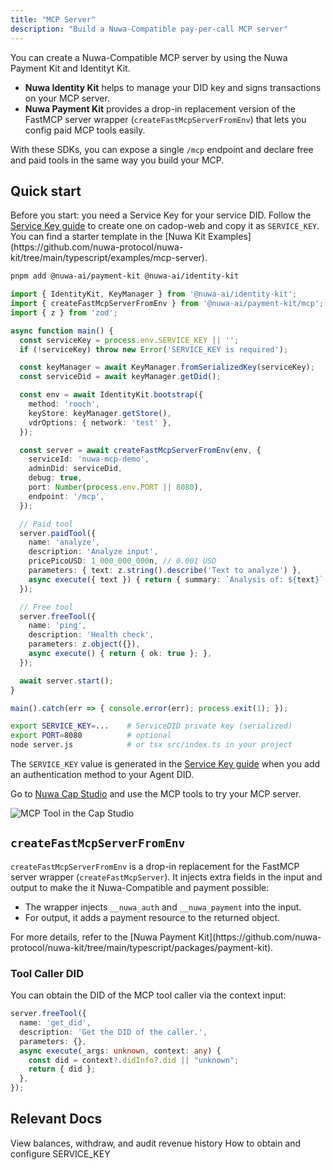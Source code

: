 ```yaml
---
title: "MCP Server"
description: "Build a Nuwa-Compatible pay‑per‑call MCP server"
---
```



You can create a Nuwa-Compatible MCP server by using the Nuwa Payment Kit and Identityt Kit.
- **Nuwa Identity Kit** helps to manage your DID key and signs transactions on your MCP server.
- **Nuwa Payment Kit** provides a drop-in replacement version of the FastMCP server wrapper (`createFastMcpServerFromEnv`) that lets you config paid MCP tools easily.

With these SDKs, you can expose a single `/mcp` endpoint and declare free and paid tools in the same way you build your MCP.


## Quick start

<Note>
Before you start: you need a Service Key for your service DID. Follow the
<a href="/build-caps/service-key">Service Key guide</a> to create one on cadop-web and copy it
as <code>SERVICE_KEY</code>.
</Note>

<Tip>
You can find a starter template in the [Nuwa Kit Examples](https://github.com/nuwa-protocol/nuwa-kit/tree/main/typescript/examples/mcp-server).
</Tip>

<Steps>
<Step title="Install">

```bash
pnpm add @nuwa-ai/payment-kit @nuwa-ai/identity-kit
```

</Step>

<Step title="Create a minimal server (from env)">

```typescript mcp/index.ts
import { IdentityKit, KeyManager } from '@nuwa-ai/identity-kit';
import { createFastMcpServerFromEnv } from '@nuwa-ai/payment-kit/mcp';
import { z } from 'zod';

async function main() {
  const serviceKey = process.env.SERVICE_KEY || '';
  if (!serviceKey) throw new Error('SERVICE_KEY is required');

  const keyManager = await KeyManager.fromSerializedKey(serviceKey);
  const serviceDid = await keyManager.getDid();

  const env = await IdentityKit.bootstrap({
    method: 'rooch',
    keyStore: keyManager.getStore(),
    vdrOptions: { network: 'test' },
  });

  const server = await createFastMcpServerFromEnv(env, {
    serviceId: 'nuwa-mcp-demo',
    adminDid: serviceDid,
    debug: true,
    port: Number(process.env.PORT || 8080),
    endpoint: '/mcp',
  });

  // Paid tool
  server.paidTool({
    name: 'analyze',
    description: 'Analyze input',
    pricePicoUSD: 1_000_000_000n, // 0.001 USD
    parameters: { text: z.string().describe('Text to analyze') },
    async execute({ text }) { return { summary: `Analysis of: ${text}` }; },
  });

  // Free tool
  server.freeTool({
    name: 'ping',
    description: 'Health check',
    parameters: z.object({}),
    async execute() { return { ok: true }; },
  });

  await server.start();
}

main().catch(err => { console.error(err); process.exit(1); });
```

</Step>

<Step title="Set environment variables and run">

```bash
export SERVICE_KEY=...    # ServiceDID private key (serialized)
export PORT=8080          # optional
node server.js            # or tsx src/index.ts in your project
```

<Tip>
The <code>SERVICE_KEY</code> value is generated in the
<a href="/build-caps/service-key">Service Key guide</a> when you add an authentication method to
your Agent DID.
</Tip>

</Step>

<Step title="Try Your MCP with Cap Studio">

Go to [Nuwa Cap Studio](https://test-app.nuwa.dev/cap-studio) and use the MCP tools to try your MCP server.

![MCP Tool in the Cap Studio](./images/mcp-server/mcp-tool.png)

</Step>
</Steps>

## `createFastMcpServerFromEnv`

`createFastMcpServerFromEnv` is a drop-in replacement for the FastMCP server wrapper (`createFastMcpServer`). It injects extra fields in the input and output to make the it Nuwa-Compatible and payment possible:

- The wrapper injects `__nuwa_auth` and `__nuwa_payment` into the input.
- For output, it adds a payment resource to the returned object.


<Tip>
For more details, refer to the  [Nuwa Payment Kit](https://github.com/nuwa-protocol/nuwa-kit/tree/main/typescript/packages/payment-kit).
</Tip>


### Tool Caller DID
You can obtain the DID of the MCP tool caller via the context input:
```typescript
server.freeTool({
  name: 'get_did',
  description: 'Get the DID of the caller.',
  parameters: {},
  async execute(_args: unknown, context: any) {
    const did = context?.didInfo?.did || "unknown";
    return { did };
  },
});
```



## Relevant Docs

<CardGroup cols={2}>
  <Card title="Revenue" icon="money-bill-wave" href="/build-caps/revenue">
    View balances, withdraw, and audit revenue history
  </Card>
  <Card title="Service Key" icon="key" href="/build-caps/service-key">
    How to obtain and configure SERVICE_KEY
  </Card>
</CardGroup>
